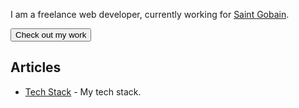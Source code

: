 
<NameTransition />

I am a freelance web developer, currently working for [Saint Gobain](/work).

<Button href="/work">Check out my work</Button>

## Articles

- [Tech Stack](/blog/tech) - My tech stack.